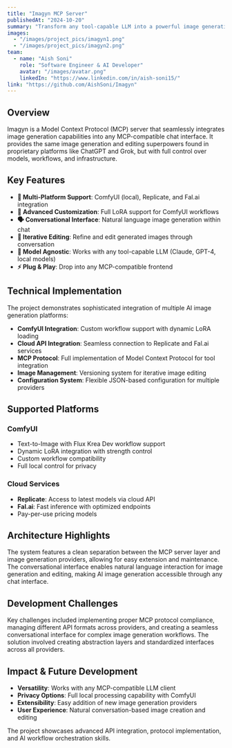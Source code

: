 ```yaml
---
title: "Imagyn MCP Server"
publishedAt: "2024-10-20"
summary: "Transform any tool-capable LLM into a powerful image generation platform with support for ComfyUI, Replicate, and Fal.ai through Model Context Protocol integration."
images:
  - "/images/project_pics/imagyn1.png"
  - "/images/project_pics/imagyn2.png"
team:
  - name: "Aish Soni"
    role: "Software Engineer & AI Developer"
    avatar: "/images/avatar.png"
    linkedIn: "https://www.linkedin.com/in/aish-soni15/"
link: "https://github.com/AishSoni/Imagyn"
---
```


## Overview

Imagyn is a Model Context Protocol (MCP) server that seamlessly integrates image generation capabilities into any MCP-compatible chat interface. It provides the same image generation and editing superpowers found in proprietary platforms like ChatGPT and Grok, but with full control over models, workflows, and infrastructure.

## Key Features

- **🎨 Multi-Platform Support**: ComfyUI (local), Replicate, and Fal.ai integration
- **🔧 Advanced Customization**: Full LoRA support for ComfyUI workflows
- **🗣️ Conversational Interface**: Natural language image generation within chat
- **🔄 Iterative Editing**: Refine and edit generated images through conversation
- **🎯 Model Agnostic**: Works with any tool-capable LLM (Claude, GPT-4, local models)
- **⚡ Plug & Play**: Drop into any MCP-compatible frontend

## Technical Implementation

The project demonstrates sophisticated integration of multiple AI image generation platforms:

- **ComfyUI Integration**: Custom workflow support with dynamic LoRA loading
- **Cloud API Integration**: Seamless connection to Replicate and Fal.ai services
- **MCP Protocol**: Full implementation of Model Context Protocol for tool integration
- **Image Management**: Versioning system for iterative image editing
- **Configuration System**: Flexible JSON-based configuration for multiple providers

## Supported Platforms

### ComfyUI
- Text-to-Image with Flux Krea Dev workflow support
- Dynamic LoRA integration with strength control
- Custom workflow compatibility
- Full local control for privacy

### Cloud Services
- **Replicate**: Access to latest models via cloud API
- **Fal.ai**: Fast inference with optimized endpoints
- Pay-per-use pricing models

## Architecture Highlights

The system features a clean separation between the MCP server layer and image generation providers, allowing for easy extension and maintenance. The conversational interface enables natural language interaction for image generation and editing, making AI image generation accessible through any chat interface.

## Development Challenges

Key challenges included implementing proper MCP protocol compliance, managing different API formats across providers, and creating a seamless conversational interface for complex image generation workflows. The solution involved creating abstraction layers and standardized interfaces across all providers.

## Impact & Future Development

- **Versatility**: Works with any MCP-compatible LLM client
- **Privacy Options**: Full local processing capability with ComfyUI
- **Extensibility**: Easy addition of new image generation providers
- **User Experience**: Natural conversation-based image creation and editing

The project showcases advanced API integration, protocol implementation, and AI workflow orchestration skills.
